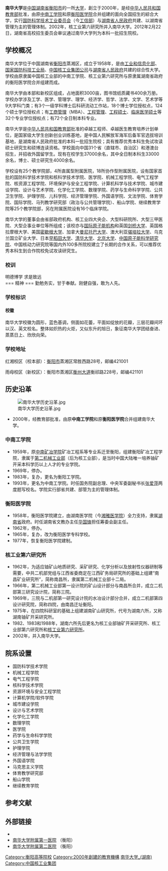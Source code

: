 {{otheruses|南華大學 (台灣)|subject=[[中國大陸|中國大陸]][[湖南省|湖南省]][[衡陽市|衡陽市]]的南華大學|other=[[臺灣|臺灣]]的南華大學}}
{{高校
|名称            = 南华大学
|外文名          = {{lang|en|University of South China}}
|SealImage       = [[File:University_of_South_China_seal.svg|200px]]
|拉丁名称        =
|校训            = '''明德博学，求是致远'''<small>(详见[[#校训|#校训]])</small>
|中译            =
|建校            = 1958年
|闭校            =
|校庆日          = 10月16日
|类型            = 公立综合型大学
|主席            =
|书记            = 高山<ref>{{cite news|title=长沙市委常委高山出任南华大学党委书记(图和简历)_中国经济网——国家经济门户|url=http://district.ce.cn/newarea/sddy/201909/12/t20190912_33141384.shtml|accessdate=2019年9月12日|work=中国经济网}}</ref>
|校监            =
|校长            = [[张灼华|张灼华]]
|教师            = 1,874（2019年11月）<ref name="19cat">{{cite news |author1= |url=http://www.usc.edu.cn/xxgk/xxjj.htm |title=学校简介 |work=南华大学 |date=2019年11月1日 |accessdate=2020年2月20日 |language=zh-hans |archive-date=2020年8月1日 |archive-url=https://web.archive.org/web/20200801090405/http://www.usc.edu.cn/xxgk/xxjj.htm |dead-url=no }}</ref>
|职工            =
|学生            = 35,000（2019年11月）<ref name="19cat"/>
|本科生          = 31,000（2019年11月）<ref name="19cat"/>
|研究生          = 4,000（2019年11月）<ref name="19cat"/>
|博士生          =
|其他学生        =
|地址            ={{CHN}}[[湖南省|湖南省]][[衡阳市|衡阳市]][[蒸湘区|蒸湘区]]常胜西路28号
|坐标            ={{coord|26.904607|N|112.595451|E|format=dms|region:CN_type:edu|display=it}}
|校园环境        = 市区
|面积            = 3000亩<sub>(校本部1378亩，不含附属医院)</sub>
|老校名          =
|free_label      =
|free            =
|体育项目        =
|代表色          =
|昵称            =
|吉祥物          =
|隶属            =[[中华人民共和国教育部|中华人民共和国教育部]]
|邮编            =421001
|网站            = {{Url|http://www.usc.edu.cn/}}
|标志            =
|脚注            =
}}
{{Portal|大學|Nuvola apps file-manager.png}}
'''南华大学'''是[[中华人民共和国|中国]][[湖南省|湖南省]][[衡阳市|衡阳市]]的一所[[大学|大学]]，創立于2000年，是经[[中华人民共和国教育部|中华人民共和国教育部]]批准，由原[[中南工学院|中南工学院]]和原[[衡阳医学院|衡阳医学院]]合并组建的面向全国招生的綜合大学，实行[[国防科学技术工业委员会|国防科学技术工业委员会]]（今[[工信部|工信部]]）与[[湖南省人民政府|湖南省人民政府]]共建、以湖南省管理为主的管理体制。2002年，核工业第六研究所并入南华大学。2012年2月22日，湖南省高校招生委员会审议通过南华大学列为本科一批招生院校。

==学校概况==
南华大学位于中国湖南省[[衡阳市|衡阳市]]蒸湘区，成立于1958年，是由[[工业和信息化部|工业和信息化部]]、[[国家国防科技工业局|国家国防科技工业局]]、[[中国核工业集团公司|中国核工业集团公司]]与[[湖南省人民政府|湖南省人民政府]]共建的综合性大学。学校由原隶属中国核工业部的中南工学院、核工业第六研究所与原隶属湖南省政府的衡阳医学院合并组建而成。

南华大学由本部和新校区组成，占地面积3000亩，图书馆纸质藏书400余万册。学校办学涉及工学、医学、管理学、理学、经济学、哲学、法学、文学、艺术学等9大学科门类；有3个一级学科博士后科研流动工作站，18个博士学位授权点，124个硕士学位授权点；有[[工商管理|工商管理]]（MBA）、[[工程管理|工程管理]]、[[工程硕士|工程硕士]]、[[临床医学硕士|临床医学硕士]]等32个专业学位授权点；有72个全日制本科专业。

南华大学是[[中华人民共和国教育部|中华人民共和国教育部]]批准的卓越工程师、卓越医生教育培养计划单位，是国家级大学生创新创业训练基地，是中国人民解放军海军后备军官选拔培训基地，是湖南省人民政府批准的本科一批招生院校；具有推荐优秀本科生免试攻读硕士研究生和硕博连读资格。学校面向中国31个省（直辖市、自治区）和港澳台招生，并招收外国留学生。现有在校学生37000余名，其中全日制本科生33000余名，博士、硕士研究生4000余名。

学校设有25个教学院部，4所直属型附属医院，18所协作型附属医院，设有国家首批的国防科学技术学院和核科学技术学院、医学院、机械工程学院、电气工程学院、核资源工程学院、环境保护与安全工程学院、计算机科学与技术学院、城市建设学院、设计与艺术学院、化学化工学院、数理学院、药学与生命科学学院、公共卫生学院、护理学院、儿科学院、经济管理学院、外国语学院、文法学院、体育学院、国际学院、马列教学研究部（政治与公共管理学院）、船山学院、继续教育学院等25个教学院部，另在附属医院设有16个临床学院。

南华大学的董事会由省部政府机构、核工业四大央企、大型科研院所、大型三甲医院、大型企事业单位等所组成；该校亦与[[国际原子能机构|国际原子能机构]]和英国[[剑桥大学|剑桥大学]]、英国格拉摩根大学、美国[[密歇根大学|密歇根大学]]、加拿大[[曼尼托巴大学|曼尼托巴大学]]、澳大利亚[[堪培拉大学|堪培拉大学]]、乌克兰国立矿业大学、日本[[早稻田大学|早稻田大学]]、[[清华大学|清华大学]]、[[北京大学|北京大学]]、[[中国原子能科学研究院|中国原子能科学研究院]]、中国核动力研究院等国内外100多所院校建立了长期的合作关系，可以推荐优秀本科生到合作院校免试攻读研究生。

=== 校训 ===
明德博学 求是致远<br />
=== 精神 ===
勤勉务实，甘于奉献。刚健自强，敢为人先。

=== 学校标识 ===
==== 校徽 ====
南华大学校徽为圆形，蓝色基调，侧面如花蕾，平面如绽放的花瓣，三层花瓣间环以汉、英文校名。整体如炽热的火炬，又似东升的旭日，象征南华大学团结奋进、蒸蒸日上、欣欣向荣。

=== 学校地址 ===
红湘校区（校本部）：[[衡阳市|衡阳市]]蒸湘区常胜西路28号，邮编421001

雨母校区（新校区）：衡阳市蒸湘区[[衡州大道|衡州大道]]衡祁路228号，邮编421101

== 历史沿革 ==
[[File:南华大学历史沿革.jpg|thumb]]
*2000年，经教育部批准，由原'''中南工学院'''和原'''衡阳医学院'''合并组建南华大学。

===中南工学院===
*1959年，原[[中南矿冶学院|中南矿冶学院]]矿冶工程系等专业系迁至衡阳，组建衡阳矿冶工程学院，隶属于[[中华人民共和国第二机械工业部_(1958–1982)|第二机械工业部]]（后为核工业部），是当时中国大陆唯一培养铀矿开采本科学历以上人才的专业学院。
*1969年，停办。
*1983年，复办，更名为衡阳工学院。
*1993年，更名为中南工学院。时任国务院副总理、中央军委副秘书长[[张爱萍|张爱萍]]两度题写校名。学院实行部省共建、部管为主的管理体制。

===衡阳医学院===
*1958年，衡阳医学院建立，由湖南医学院（今[[湘雅医学院|湘雅医学院]]）全力支持，隶属[[湖南省|湖南省]]政府。时任湖南省文教办主任[[华国锋|华国锋]]担任筹委会副主任。
*1962年，停办。
*1965年，复办，改为衡阳医学专科学校。
*1977年，恢复衡阳医学院建制。

===核工业第六研究所===
*1962年，为适应铀矿山地质研究、采矿研究、化学分析以及放射性仪器研制等需要，中共二机部党组与江西省委商定在江西矿务局研究所的基础上组建“南昌矿业研究所”，简称南昌所，隶属第二机械工业部十二局。
*1966年，第二机械工业部第一设计院的矿山设计部分与南昌所合并，成立二机部第三研究设计院，简称三院。
*1969年，三院与二机部第一研究设计院的水冶设计部分合并，成立二机部第四设计研究院，简称四院，由南昌迁址衡阳。
*1975年，在四院科研室的基础上组建湖南矿山研究所，代号为湖南六所，又称湖南铀矿开采研究所。
*1982、1983和1988年，湖南六所先后更名为核工业部铀矿开采研究所、核工业部第六研究所和[[核工业第六研究所|核工业第六研究所]]。
*2002年，并入南华大学。

==院系设置==
* 国防科学技术学院  
* 机械工程学院  
* 电气工程学院  
* 核科学技术学院  
* 资源环境与安全工程学院  
* 计算机学院/软件学院  
* 城市建设学院  
* 设计与艺术学院 
* 化学化工学院  
* 数理学院  
* 医学院  
* 药学与生命科学学院  
* 公共卫生学院  
* 护理学院  
* 经济管理与法学学院  
* 外国语学院  
* 马克思主义学院
* 体育教学研究部  
* 船山学院
* 继续教育学院

==参考文献==
{{reflist}}

==外部链接==
*{{Official website|1=http://www.usc.edu.cn/}}
*[http://www.nhfyyy.com/ 南华大学附属第一医院] {{Wayback|url=http://www.nhfyyy.com/ |date=20201125213228 }}（衡阳） 
*[http://www.nh2h.com/ 南华大学附属第二医院] {{Wayback|url=http://www.nh2h.com/ |date=20200211152017 }}（衡阳） 

{{湖南高等院校|nocat}}
{{中华人民共和国正（副）级中央国有企业共建制高等院校}}
{{中华人民共和国省部共建制高等院校}}
{{authority control}}
{{DEFAULTSORT:Nan南}}
[[Category:衡阳高等院校|Category:衡阳高等院校]]
[[Category:2000年創建的教育機構|Category:2000年創建的教育機構]]
[[Category:南华大学_(湖南)|]]
[[Category:中国核工业集团|Category:中国核工业集团]]